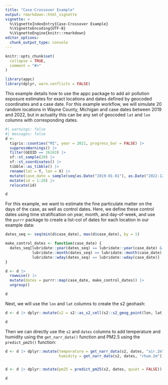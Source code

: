 ```yaml
---
title: "Case-Crossover Example"
output: rmarkdown::html_vignette
vignette: >
  %\VignetteIndexEntry{Case-Crossover Example}
  %\VignetteEncoding{UTF-8}
  %\VignetteEngine{knitr::rmarkdown}
editor_options: 
  chunk_output_type: console
---
```


```r
knitr::opts_chunk$set(
  collapse = TRUE,
  comment = "#>"
)
```

```r
library(appc)
library(dplyr, warn.conflicts = FALSE)
```

This example details how to use the appc package to add air pollution exposure estimates for exact locations and dates defined by geocoded coordinates and a case date. For this example workflow, we will simulate 20 random locations in Wayne County, Michigan and case dates between 2019 and 2022, but in actuality this can be any set of geocoded `lat` and `lon` columns with corresponding dates.

```r
#| warnings: false
#| messages: false
d <-
  tigris::counties("MI", year = 2021, progress_bar = FALSE) |>
  suppressWarnings() |>
  filter(GEOID == 26163) |>
  sf::st_sample(20) |>
  sf::st_coordinates() |>
  tibble::as_tibble() |>
  rename(lat = Y, lon = X) |>
  mutate(case_date = sample(seq(as.Date("2019-01-01"), as.Date("2022-12-31"), by = 1), size = 20)) |>
  mutate(id = 1:20) |>
  relocate(id)

d
```

For this example, we want to estimate the fine particulate matter on the days of the case, as well as control dates. Here, we define these control dates using time stratification on year, month, and day-of-week, and use the `purrr` package to create a list-col of dates for each location in our example data:

```r
dates_seq <- seq(min(d$case_date), max(d$case_date), by = 1)

make_control_dates <- function(case_date) {
  dates_seq[lubridate::year(dates_seq) == lubridate::year(case_date) & 
            lubridate::month(dates_seq) == lubridate::month(case_date) & 
            lubridate::wday(dates_seq) == lubridate::wday(case_date)]
}

d <- d |>
  rowwise() |>
  mutate(dates = purrr::map(case_date, make_control_dates)) |>
  ungroup()

d
```

Next, we will use the `lon` and `lat` columns to create the s2 geohash:

```r
d <- d |> dplyr::mutate(s2 = s2::as_s2_cell(s2::s2_geog_point(lon, lat)))

d
```

Then we can directly use the `s2` and `dates` columns to add temperature and humidity using the `get_narr_data()` function and PM2.5 using the  `predict_pm25()` function:

```r
d <- d |> dplyr::mutate(temperature = get_narr_data(s2, dates, "air.2m"), 
                        humidity = get_narr_data(s2, dates, "rhum.2m"))


d <- d |> dplyr::mutate(pm25 = predict_pm25(s2, dates, quiet = FALSE))

d
```
